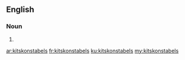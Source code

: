 ==English==

===Noun===
{{head|en|plural}}

# {{plural of|kitskonstabel|lang=en}}

[[ar:kitskonstabels]]
[[fr:kitskonstabels]]
[[ku:kitskonstabels]]
[[my:kitskonstabels]]